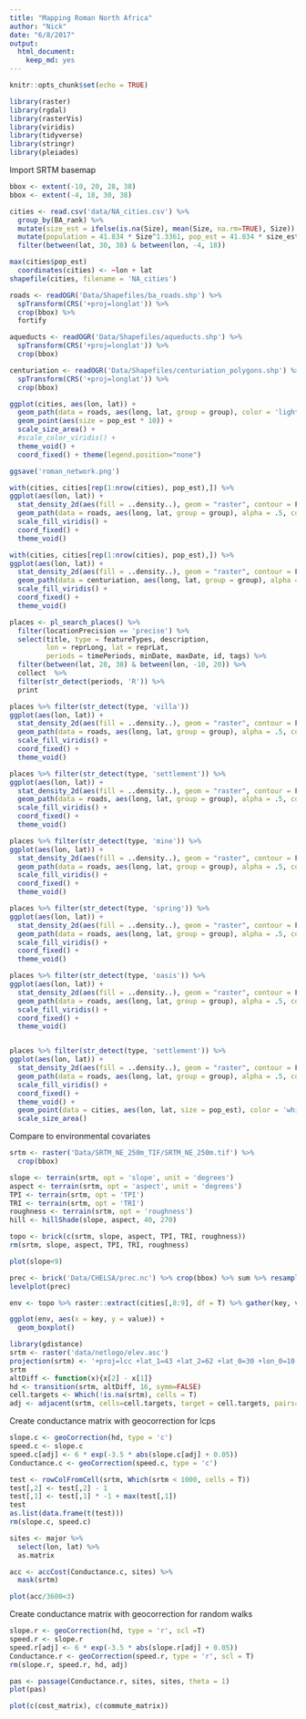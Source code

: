 ```yaml
---
title: "Mapping Roman North Africa"
author: "Nick"
date: "6/8/2017"
output: 
  html_document: 
    keep_md: yes
---
```


```r
knitr::opts_chunk$set(echo = TRUE)
```
```r
library(raster)
library(rgdal)
library(rasterVis)
library(viridis)
library(tidyverse)
library(stringr)
library(pleiades)
```

Import SRTM basemap
```r
bbox <- extent(-10, 20, 28, 38)
bbox <- extent(-4, 18, 30, 38)
```


```r
cities <- read.csv('data/NA_cities.csv') %>%
  group_by(BA_rank) %>% 
  mutate(size_est = ifelse(is.na(Size), mean(Size, na.rm=TRUE), Size)) %>%
  mutate(population = 41.834 * Size^1.3361, pop_est = 41.834 * size_est^1.3361) %>%
  filter(between(lat, 30, 38) & between(lon, -4, 18))

max(cities$pop_est)
  coordinates(cities) <- ~lon + lat
shapefile(cities, filename = 'NA_cities')
```



```r
roads <- readOGR('Data/Shapefiles/ba_roads.shp') %>%
  spTransform(CRS('+proj=longlat')) %>%
  crop(bbox) %>%
  fortify

aqueducts <- readOGR('Data/Shapefiles/aqueducts.shp') %>%
  spTransform(CRS('+proj=longlat')) %>%
  crop(bbox)

centuriation <- readOGR('Data/Shapefiles/centuriation_polygons.shp') %>%
  spTransform(CRS('+proj=longlat')) %>%
  crop(bbox)
```

```r
ggplot(cities, aes(lon, lat)) +
  geom_path(data = roads, aes(long, lat, group = group), color = 'lightgrey') + #alpha = .5) +
  geom_point(aes(size = pop_est * 10)) +
  scale_size_area() +
  #scale_color_viridis() +
  theme_void() +
  coord_fixed() + theme(legend.position="none")

ggsave('roman_network.png')
```

```r
with(cities, cities[rep(1:nrow(cities), pop_est),]) %>%
ggplot(aes(lon, lat)) +
  stat_density_2d(aes(fill = ..density..), geom = "raster", contour = F, n = 500, h = 1) +
  geom_path(data = roads, aes(long, lat, group = group), alpha = .5, color = 'white') +
  scale_fill_viridis() +
  coord_fixed() +
  theme_void()
```

```r
with(cities, cities[rep(1:nrow(cities), pop_est),]) %>%
ggplot(aes(lon, lat)) +
  stat_density_2d(aes(fill = ..density..), geom = "raster", contour = F, n = 500, h = 1) +
  geom_path(data = centuriation, aes(long, lat, group = group), alpha = .5, color = 'white') +
  scale_fill_viridis() +
  coord_fixed() +
  theme_void()
```

  
```r
places <- pl_search_places() %>%
  filter(locationPrecision == 'precise') %>%
  select(title, type = featureTypes, description, 
         lon = reprLong, lat = reprLat, 
         periods = timePeriods, minDate, maxDate, id, tags) %>%
  filter(between(lat, 28, 38) & between(lon, -10, 20)) %>%
  collect  %>%
  filter(str_detect(periods, 'R')) %>%
  print

places %>% filter(str_detect(type, 'villa'))
ggplot(aes(lon, lat)) +
  stat_density_2d(aes(fill = ..density..), geom = "raster", contour = F, n = 500, h = 1) +
  geom_path(data = roads, aes(long, lat, group = group), alpha = .5, color = 'white') +
  scale_fill_viridis() +
  coord_fixed() +
  theme_void()

places %>% filter(str_detect(type, 'settlement')) %>%
ggplot(aes(lon, lat)) +
  stat_density_2d(aes(fill = ..density..), geom = "raster", contour = F, n = 500, h = 1) +
  geom_path(data = roads, aes(long, lat, group = group), alpha = .5, color = 'white') +
  scale_fill_viridis() +
  coord_fixed() +
  theme_void()

places %>% filter(str_detect(type, 'mine')) %>%
ggplot(aes(lon, lat)) +
  stat_density_2d(aes(fill = ..density..), geom = "raster", contour = F, n = 500, h = 1) +
  geom_path(data = roads, aes(long, lat, group = group), alpha = .5, color = 'white') +
  scale_fill_viridis() +
  coord_fixed() +
  theme_void()

places %>% filter(str_detect(type, 'spring')) %>%
ggplot(aes(lon, lat)) +
  stat_density_2d(aes(fill = ..density..), geom = "raster", contour = F, n = 500, h = 1) +
  geom_path(data = roads, aes(long, lat, group = group), alpha = .5, color = 'white') +
  scale_fill_viridis() +
  coord_fixed() +
  theme_void()

places %>% filter(str_detect(type, 'oasis')) %>%
ggplot(aes(lon, lat)) +
  stat_density_2d(aes(fill = ..density..), geom = "raster", contour = F, n = 500, h = 1) +
  geom_path(data = roads, aes(long, lat, group = group), alpha = .5, color = 'white') +
  scale_fill_viridis() +
  coord_fixed() +
  theme_void()


places %>% filter(str_detect(type, 'settlement')) %>%
ggplot(aes(lon, lat)) +
  stat_density_2d(aes(fill = ..density..), geom = "raster", contour = F, n = 500, h = 1) +
  geom_path(data = roads, aes(long, lat, group = group), alpha = .5, color = 'white') +
  scale_fill_viridis() +
  coord_fixed() +
  theme_void() +
  geom_point(data = cities, aes(lon, lat, size = pop_est), color = 'white') +
  scale_size_area()
```
Compare to environmental covariates
```r
srtm <- raster('Data/SRTM_NE_250m_TIF/SRTM_NE_250m.tif') %>%
  crop(bbox)

slope <- terrain(srtm, opt = 'slope', unit = 'degrees')
aspect <- terrain(srtm, opt = 'aspect', unit = 'degrees')
TPI <- terrain(srtm, opt = 'TPI')
TRI <- terrain(srtm, opt = 'TRI')
roughness <- terrain(srtm, opt = 'roughness')
hill <- hillShade(slope, aspect, 40, 270)

topo <- brick(c(srtm, slope, aspect, TPI, TRI, roughness))
rm(srtm, slope, aspect, TPI, TRI, roughness)

plot(slope<9)
```

```r
prec <- brick('Data/CHELSA/prec.nc') %>% crop(bbox) %>% sum %>% resample(topo)
levelplot(prec)

env <- topo %>% raster::extract(cities[,8:9], df = T) %>% gather(key, value) %>% filter(key !='ID')

ggplot(env, aes(x = key, y = value)) +
  geom_boxplot()
```




```r
library(gdistance)
srtm <- raster('data/netlogo/elev.asc')
projection(srtm) <- '+proj=lcc +lat_1=43 +lat_2=62 +lat_0=30 +lon_0=10 +x_0=0 +y_0=0 +ellps=intl +units=m +no_defs'
srtm
altDiff <- function(x){x[2] - x[1]}
hd <- transition(srtm, altDiff, 16, symm=FALSE)
cell.targets <- Which(!is.na(srtm), cells = T)
adj <- adjacent(srtm, cells=cell.targets, target = cell.targets, pairs=TRUE, directions=16)
```

Create conductance matrix with geocorrection for lcps
```r
slope.c <- geoCorrection(hd, type = 'c')
speed.c <- slope.c
speed.c[adj] <- 6 * exp(-3.5 * abs(slope.c[adj] + 0.05))
Conductance.c <- geoCorrection(speed.c, type = 'c')

test <- rowColFromCell(srtm, Which(srtm < 1000, cells = T))
test[,2] <- test[,2] - 1
test[,1] <- test[,1] * -1 + max(test[,1])
test
as.list(data.frame(t(test)))
rm(slope.c, speed.c)
```

```r
sites <- major %>%
  select(lon, lat) %>%
  as.matrix

acc <- accCost(Conductance.c, sites) %>%
  mask(srtm)

plot(acc/3600<3)
```


Create conductance matrix with geocorrection for random walks
```r
slope.r <- geoCorrection(hd, type = 'r', scl =T)
speed.r <- slope.r
speed.r[adj] <- 6 * exp(-3.5 * abs(slope.r[adj] + 0.05))
Conductance.r <- geoCorrection(speed.r, type = 'r', scl = T)
rm(slope.r, speed.r, hd, adj)
```


```r
pas <- passage(Conductance.r, sites, sites, theta = 1)
plot(pas)
```

```r
plot(c(cost_matrix), c(commute_matrix))
```



